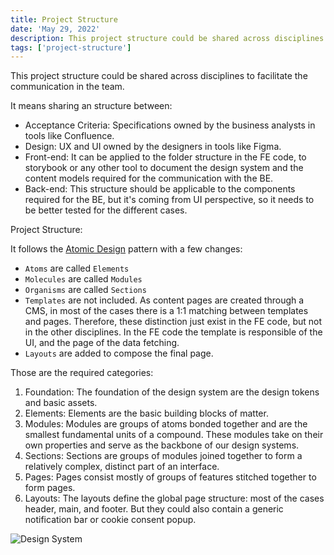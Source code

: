 ```yaml
---
title: Project Structure
date: 'May 29, 2022'
description: This project structure could be shared across disciplines to facilitate the communication in the team.
tags: ['project-structure']
---
```


This project structure could be shared across disciplines to facilitate the communication in the team.

It means sharing an structure between:

- Acceptance Criteria: Specifications owned by the business analysts in tools like Confluence.
- Design: UX and UI owned by the designers in tools like Figma.
- Front-end: It can be applied to the folder structure in the FE code, to storybook or any other tool to document the design system and the content models required for the communication with the BE.
- Back-end: This structure should be applicable to the components required for the BE, but it's coming from UI perspective, so it needs to be better tested for the different cases.

Project Structure:

It follows the [Atomic Design](https://bradfrost.com/blog/post/atomic-web-design/) pattern with a few changes:

- `Atoms` are called `Elements`
- `Molecules` are called `Modules`
- `Organisms` are called `Sections`
- `Templates` are not included. As content pages are created through a CMS, in most of the cases there is a 1:1 matching between templates and pages. Therefore, these distinction just exist in the FE code, but not in the other disciplines. In the FE code the template is responsible of the UI, and the page of the data fetching.
- `Layouts` are added to compose the final page.

Those are the required categories:

1. Foundation: The foundation of the design system are the design tokens and basic assets.
2. Elements: Elements are the basic building blocks of matter.
3. Modules: Modules are groups of atoms bonded together and are the smallest fundamental units of a compound. These modules take on their own properties and serve as the backbone of our design systems.
4. Sections: Sections are groups of modules joined together to form a relatively complex, distinct part of an interface.
5. Pages: Pages consist mostly of groups of features stitched together to form pages.
6. Layouts: The layouts define the global page structure: most of the cases header, main, and footer. But they could also contain a generic notification bar or cookie consent popup.

![Design System](./assets/project-structure-design-system.png)
